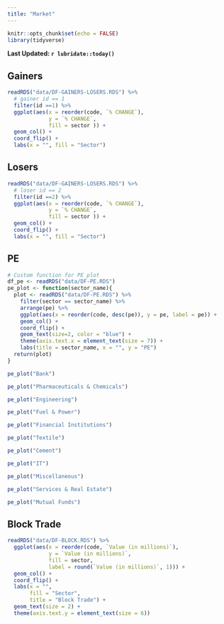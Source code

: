 ```yaml
---
title: "Market"
---
```


```r
knitr::opts_chunk$set(echo = FALSE)
library(tidyverse)

```
**Last Updated: `r lubridate::today()`**

## Gainers

```r
readRDS("data/DF-GAINERS-LOSERS.RDS") %>%
  # gainer id == 1
  filter(id ==1) %>% 
  ggplot(aes(x = reorder(code, `% CHANGE`),
             y = `% CHANGE`,
             fill = sector )) +
  geom_col() +
  coord_flip() +
  labs(x = "", fill = "Sector")


```

## Losers

```r
readRDS("data/DF-GAINERS-LOSERS.RDS") %>%
  # loser id == 2
  filter(id ==2) %>% 
  ggplot(aes(x = reorder(code, `% CHANGE`),
             y = `% CHANGE`,
             fill = sector )) +
  geom_col() +
  coord_flip() +
  labs(x = "", fill = "Sector")

```

## PE
```r
# Custom function for PE plot
df_pe <- readRDS("data/DF-PE.RDS")
pe_plot <- function(sector_name){
  plot <- readRDS("data/DF-PE.RDS") %>%
    filter(sector == sector_name) %>% 
    arrange(pe) %>% 
    ggplot(aes(x = reorder(code, desc(pe)), y = pe, label = pe)) +
    geom_col() +
    coord_flip() +
    geom_text(size=2, color = "blue") +
    theme(axis.text.x = element_text(size = 7)) +
    labs(title = sector_name, x = "", y = "PE")
  return(plot)
}
```


```r
pe_plot("Bank")
```
```r
pe_plot("Pharmaceuticals & Chemicals")
```

```r
pe_plot("Engineering")
```
```r
pe_plot("Fuel & Power")
```

```r
pe_plot("Financial Institutions")
```

```r
pe_plot("Textile")
```

```r
pe_plot("Cement")
```

```r
pe_plot("IT")
```
```r
pe_plot("Miscellaneous")
```
```r
pe_plot("Services & Real Estate")
```

```r
pe_plot("Mutual Funds")
```

## Block Trade

```r
readRDS("data/DF-BLOCK.RDS") %>% 
  ggplot(aes(x = reorder(code, `Value (in millions)`),
             y = `Value (in millions)`,
             fill = sector,
             label = round(`Value (in millions)`, 1))) +
  geom_col() +
  coord_flip() +
  labs(x = "",
       fill = "Sector",
       title = "Block Trade") +
  geom_text(size = 2) +
  theme(axis.text.y = element_text(size = 6))
```




